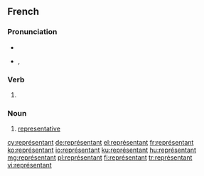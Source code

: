 ==French==

===Pronunciation===
* {{audio|Fr-représentant.ogg|audio}}
* {{IPA|/ʁə.pʁe.zɑ̃.tɑ̃/|lang=fr}}, {{SAMPA|/R@.pRe.zA~.tA~/}}

===Verb===
{{head|fr|present participle}}

# {{present participle of|représenter|lang=fr}}

===Noun===
{{fr-noun|m|f=représentante|sort=representant}}

# [[representative]]

[[cy:représentant]]
[[de:représentant]]
[[el:représentant]]
[[fr:représentant]]
[[ko:représentant]]
[[io:représentant]]
[[ku:représentant]]
[[hu:représentant]]
[[mg:représentant]]
[[pl:représentant]]
[[fi:représentant]]
[[tr:représentant]]
[[vi:représentant]]